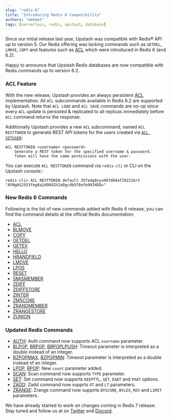 ```yaml
---
slug: "redis-6"
title: "Introducing Redis 6 Compatibility"
authors: "mehmet"
tags: [serverless, redis, upstash, database]
---
```


Since our initial release last year, Upstash was compatible with Redis® API up to version 5. Our Redis offering was lacking
commands such as `GETDEL`, `LMOVE`, `COPY` and features such as [ACL](https://redis.io/docs/manual/security/acl/)
which were introduced in Redis 6 (and 6.2).

Happy to announce that Upstash Redis databases are now compatible with Redis commands up to version 6.2.


### ACL Feature

With the new release, Upstash provides an always persistent [ACL](https://redis.io/docs/manual/security/acl/) implementation.
All `ACL` subcommands available in Redis 6.2 are supported by Upstash. Note that `ACL LOAD` and `ACL SAVE` commands are no-op
since every `ACL` update is persisted & replicated to all replicas immediately before `ACL` command returns the response.

Additionally Upstash provides a new `ACL` subcommand, named `ACL RESTTOKEN` to generate REST API tokens for the
users created via [`ACL SETUSER`](https://redis.io/commands/acl-setuser/):
```
ACL RESTTOKEN <username> <password>
    Generate a REST token for the specified username & password.
    Token will have the same permissions with the user.
```

You can execute `ACL RESTTOKEN` command via `redis-cli` or CLI on the Upstash console::

```shell
redis-cli> ACL RESTTOKEN default 35fedg8xyu907d84af29222ert
"AYNgAS2553feg6a2d9842h2a0gcdb5f8efe9934DQ="
```


### New Redis 6 Commands

Following is the list of new commands added with Redis 6 release, you can find the command details
at the official Redis documentation:

- [ACL](https://redis.io/commands/acl/)
- [BLMOVE](https://redis.io/commands/blmove/)
- [COPY](https://redis.io/commands/copy/)
- [GETDEL](https://redis.io/commands/getdel/)
- [GETEX](https://redis.io/commands/getex/)
- [HELLO](https://redis.io/commands/hello/)
- [HRANDFIELD](https://redis.io/commands/hrandfield/)
- [LMOVE](https://redis.io/commands/lmove/)
- [LPOS](https://redis.io/commands/lpos/)
- [RESET](https://redis.io/commands/reset/)
- [SMISMEMBER](https://redis.io/commands/smismember/)
- [ZDIFF](https://redis.io/commands/zdiff/)
- [ZDIFFSTORE](https://redis.io/commands/zdiffstore/)
- [ZINTER](https://redis.io/commands/zinter/)
- [ZMSCORE](https://redis.io/commands/zmscore/)
- [ZRANDMEMBER](https://redis.io/commands/zrandmember/)
- [ZRANGESTORE](https://redis.io/commands/zrangestore/)
- [ZUNION](https://redis.io/commands/zunion/)

### Updated Redis Commands

- [AUTH](https://redis.io/commands/auth/): Auth command now supports ACL `username` parameter.
- [BLPOP](https://redis.io/commands/blpop/), [BRPOP](https://redis.io/commands/brpop/), [BRPOPLPUSH](https://redis.io/commands/brpoplpush/):
Timeout parameter is interpreted as a double instead of an integer.
- [BZPOPMAX](https://redis.io/commands/bzpopmax/), [BZPOPMIN](https://redis.io/commands/bzpopmin/):
Timeout parameter is interpreted as a double instead of an integer.
- [LPOP](https://redis.io/commands/lpop/), [RPOP](https://redis.io/commands/rpop/): New `count` parameter added.
- [SCAN](https://redis.io/commands/scan/): Scan command now supports `TYPE` parameter.
- [SET](https://redis.io/commands/set/): Set command now supports `KEEPTTL`, `GET`, `EXAT` and `PXAT` options.
- [ZADD](https://redis.io/commands/zadd/): Zadd command now supprts `GT` and `LT` parameters.
- [ZRANGE](https://redis.io/commands/zrange/): Zrange command now suppirts `BYSCORE`, `BYLEX`, `REV` and `LIMIT` parameters.


We have already started to work on changes coming in Redis 7 release. Stay tuned and follow us at on [Twitter](https://twitter.com/upstash)
and [Discord](https://discord.gg/w9SenAtbme).
